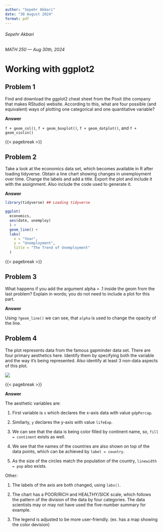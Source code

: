 ```yaml
---
author: "Sepehr Akbari"
date: "30 August 2024"
format: pdf
---
```


###### Sepehr Akbari

###### MATH 250 — Aug 30th, 2024

# Working with ggplot2

## Problem 1

Find and download the ggplot2 cheat sheet from the Posit (the company that makes RStudio) website. According to this, what are four possible (and equivalent) ways of plotting one categorical and one quantitative variable?

**Answer**

`f + geom_col()`, `f + geom_boxplot()`, `f + geom_dotplot()`, and `f + geom_violin()`

{{< pagebreak >}}

## Problem 2

Take a look at the economics data set, which becomes available in R after loading tidyverse. Obtain a line chart showing changes in unemployment over time. Change the labels and add a title. Export the plot and include it with the assignment. Also include the code used to generate it.

**Answer**

```r
library(tidyverse) ## Loading tidyverse
```

```r
ggplot(
  economics,
  aes(date, unemploy)
  ) +
  geom_line() +
  labs(
    x = "Year",
    y = "Unemployment",
    title = "The Trend of Unemployment"
  )
```

{{< pagebreak >}}

## Problem 3

What happens if you add the argument alpha = .1 inside the geom from the last problem? Explain in words; you do not need to include a plot for this part.

**Answer**

Using `?geom_line()` we can see, that `alpha` is used to change the opacity of the line.

## Problem 4

The plot represents data from the famous gapminder data set. There are four primary aesthetics here. Identify them by specifying both the variable and the way it’s being represented. Also identify at least 3 non-data aspects of this plot.

![](images/Screenshot%202024-08-29%20at%2014.21.48.png){fig-align="center"}

{{< pagebreak >}}

**Answer**

The aesthetic variables are:

1)  First variable is `x` which declares the x-axis data with value `gdpPercap`.

2)  Similarly, `y` declares the y-axis with value `lifeExp`.

3)  We can see that the data is being color filled by continent name, so, `fill = continent` exists as well.

4)  We see that the names of the countries are also shown on top of the data points, which can be achieved by `label = country`.

5)  As the size of the circles match the population of the country, `linewidth = pop` also exists.

Other:

1)  The labels of the axis are both changed, using `labs()`.

2)  The chart has a POOR/RICH and HEALTHY/SICK scale, which follows the pattern of the division of the data by four categories. The data scientists may or may not have used the five-number summary for example.

3)  The legend is adjusted to be more user-friendly. (ex. has a map showing the color devision)
